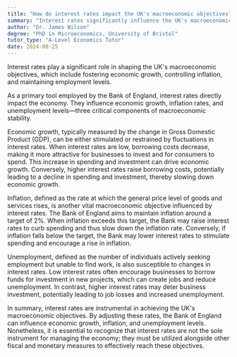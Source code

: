 ```yaml
---
title: "How do interest rates impact the UK's macroeconomic objectives?"
summary: "Interest rates significantly influence the UK's macroeconomic objectives, including economic growth, inflation control, and maintaining employment levels."
author: "Dr. James Wilson"
degree: "PhD in Microeconomics, University of Bristol"
tutor_type: "A-Level Economics Tutor"
date: 2024-08-25
---
```


Interest rates play a significant role in shaping the UK's macroeconomic objectives, which include fostering economic growth, controlling inflation, and maintaining employment levels.

As a primary tool employed by the Bank of England, interest rates directly impact the economy. They influence economic growth, inflation rates, and unemployment levels—three critical components of macroeconomic stability.

Economic growth, typically measured by the change in Gross Domestic Product (GDP), can be either stimulated or restrained by fluctuations in interest rates. When interest rates are low, borrowing costs decrease, making it more attractive for businesses to invest and for consumers to spend. This increase in spending and investment can drive economic growth. Conversely, higher interest rates raise borrowing costs, potentially leading to a decline in spending and investment, thereby slowing down economic growth.

Inflation, defined as the rate at which the general price level of goods and services rises, is another vital macroeconomic objective influenced by interest rates. The Bank of England aims to maintain inflation around a target of $2\%$. When inflation exceeds this target, the Bank may raise interest rates to curb spending and thus slow down the inflation rate. Conversely, if inflation falls below the target, the Bank may lower interest rates to stimulate spending and encourage a rise in inflation.

Unemployment, defined as the number of individuals actively seeking employment but unable to find work, is also susceptible to changes in interest rates. Low interest rates often encourage businesses to borrow funds for investment in new projects, which can create jobs and reduce unemployment. In contrast, higher interest rates may deter business investment, potentially leading to job losses and increased unemployment.

In summary, interest rates are instrumental in achieving the UK's macroeconomic objectives. By adjusting these rates, the Bank of England can influence economic growth, inflation, and unemployment levels. Nonetheless, it is essential to recognize that interest rates are not the sole instrument for managing the economy; they must be utilized alongside other fiscal and monetary measures to effectively reach these objectives.
    